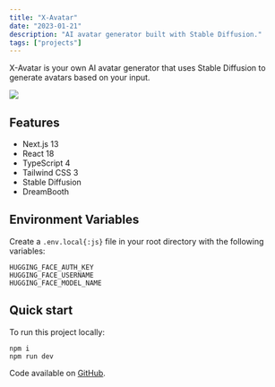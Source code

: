 ```yaml
---
title: "X-Avatar"
date: "2023-01-21"
description: "AI avatar generator built with Stable Diffusion."
tags: ["projects"]
---
```


X-Avatar is your own AI avatar generator that uses Stable Diffusion to generate avatars based on your input.

<Img
  src="/images/posts/x-avatar.png"
  width={2154}
  height={1232}
  caption="AI avatar generator built with Stable Diffusion"
/>

## Features

- Next.js 13
- React 18
- TypeScript 4
- Tailwind CSS 3
- Stable Diffusion
- DreamBooth

## Environment Variables

Create a `.env.local{:js}` file in your root directory with the following variables:

```env title=".env.local"
HUGGING_FACE_AUTH_KEY
HUGGING_FACE_USERNAME
HUGGING_FACE_MODEL_NAME
```

## Quick start

To run this project locally:

```shell title="Terminal"
npm i
npm run dev
```

Code available on [GitHub](https://github.com/eneax/x-avatar).
